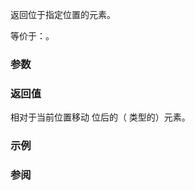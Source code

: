 {{cpp/ranges/chunk_view/iterator/title|operator[]}}
{{cpp/ranges/chunk_view/navbar}}

{{ddcl|since=c++23|
constexpr value_type operator[]( difference_type pos ) const
    requires ranges::random_access_range&lt;Base&gt;;
}}

返回位于指定位置的元素。

等价于：{{c|return *(*this + pos);}}。

===参数===
{{par begin}}
{{par|pos|相对于当前位置的偏移量}}
{{par end}}

===返回值===
相对于当前位置移动 {{c|pos}} 位后的（{{rlpi|/#成员类型|value_type}} 类型的）元素。

===示例===
{{example
|code=
|output=
}}

===参阅===
{{dsc begin}}
{{dsc mem fun|cpp/ranges/chunk_view/iterator/operator*|title=operator*|访问元素|notes={{mark c++23}}}}
{{dsc end}}

{{langlinks|de|en|es|ja|ru}}